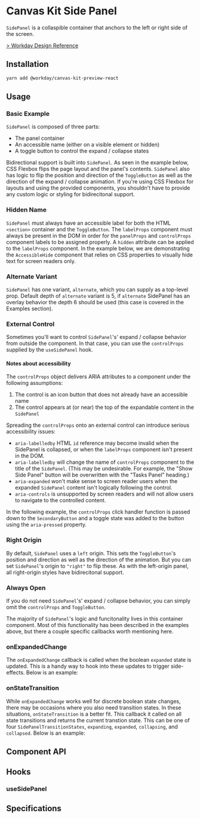 

<Meta of={SidePanelStories} />

# Canvas Kit Side Panel

`SidePanel` is a collaspible container that anchors to the left or right side of the screen.

[> Workday Design Reference](https://design.workday.com/components/containers/side-panel)

## Installation

```sh
yarn add @workday/canvas-kit-preview-react
```

## Usage

### Basic Example

`SidePanel` is composed of three parts:

- The panel container
- An accessible name (either on a visible element or hidden)
- A toggle button to control the expand / collapse states

Bidirectional support is built into `SidePanel`. As seen in the example below, CSS Flexbox flips the
page layout and the panel's contents. `SidePanel` also has logic to flip the position and direction
of the `ToggleButton` as well as the direction of the expand / collapse animation. If you're using
CSS Flexbox for layouts and using the provided components, you shouldn't have to provide any custom
logic or styling for bidirecitonal support.

<ExampleCodeBlock code={Basic} />

### Hidden Name

`SidePanel` must always have an accessible label for both the HTML `<section>` container and the
`ToggleButton`. The `labelProps` component must always be present in the DOM in order for the
`panelProps` and `controlProps` component labels to be assigned properly. A `hidden` attribute can
be applied to the `labelProps` component. In the example below, we are demonstrating the
`AccessibleHide` component that relies on CSS properties to visually hide text for screen readers
only.

<ExampleCodeBlock code={HiddenName} />

### Alternate Variant

`SidePanel` has one variant, `alternate`, which you can supply as a top-level prop. Default depth of
`alternate` variant is 5, if `alternate` SidePanel has an overlay behavior the depth 6 should be
used (this case is covered in the Examples section).

<ExampleCodeBlock code={AlternatePanel} />

### External Control

Sometimes you'll want to control `SidePanel`'s' expand / collapse behavior from outside the
component. In that case, you can use the `controlProps` supplied by the `useSidePanel` hook.

#### Notes about accessibility

The `controlProps` object delivers ARIA attributes to a component under the following assumptions:

1. The control is an icon button that does not already have an accessible name
2. The control appears at (or near) the top of the expandable content in the `SidePanel`

Spreading the `controlProps` onto an external control can introduce serious accessibility issues:

- `aria-labelledby` HTML `id` reference may become invalid when the SidePanel is collapsed, or when
  the `labelProps` component isn't present in the DOM.
- `aria-labelledby` will change the name of `controlProps` component to the title of the
  `SidePanel`. (This may be undesirable. For example, the "Show Side Panel" button will be
  overwritten with the "Tasks Panel" heading.)
- `aria-expanded` won't make sense to screen reader users when the expanded `SidePanel` content
  isn't logically following the control.
- `aria-controls` is unsupported by screen readers and will not allow users to navigate to the
  controlled content.

In the following example, the `controlProps` click handler function is passed down to the
`SecondaryButton` and a toggle state was added to the button using the `aria-pressed` property.

<ExampleCodeBlock code={ExternalControl} />

### Right Origin

By default, `SidePanel` uses a `left` origin. This sets the `ToggleButton`'s position and direction
as well as the direction of the animation. But you can set `SidePanel`'s origin to `"right"` to flip
these. As with the left-origin panel, all right-origin styles have bidirecitonal support.

<ExampleCodeBlock code={RightOrigin} />

### Always Open

If you do not need `SidePanel`'s' expand / collapse behavior, you can simply omit the `controlProps`
and `ToggleButton`.

<ExampleCodeBlock code={AlwaysOpen} />

The majority of `SidePanel`'s logic and funcitonality lives in this container component. Most of
this functionality has been described in the examples above, but there a couple specific callbacks
worth mentioning here.

### onExpandedChange

The `onExpandedChange` callback is called when the boolean `expanded` state is updated. This is a
handy way to hook into these updates to trigger side-effects. Below is an example:

<ExampleCodeBlock code={OnExpandedChange} />

### onStateTransition

While `onExpandedChange` works well for discrete boolean state changes, there may be occasions where
you also need transition states. In these situations, `onStateTransition` is a better fit. This
callback it called on all state transitions and returns the current transtion state. This can be one
of four `SidePanelTransitionStates`, `expanding`, `expanded`, `collapsing`, and `collapsed`. Below
is an example:

<ExampleCodeBlock code={OnStateTransition} />

## Component API

<SymbolDoc name="SidePanel" fileName="/preview-react/" />

## Hooks

### useSidePanel

<SymbolDoc name="useSidePanel" fileName="/preview-react/" />

## Specifications

<Specifications file="SidePanelPreview.spec.ts" name="Side Panel" />
